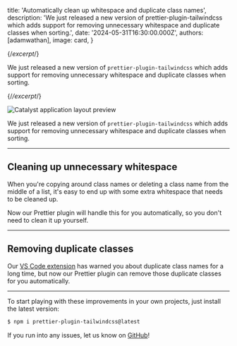 
  title: 'Automatically clean up whitespace and duplicate class names',
  description: 'We just released a new version of prettier-plugin-tailwindcss which adds support for removing unnecessary whitespace and duplicate classes when sorting.',
  date: '2024-05-31T16:30:00.000Z',
  authors: [adamwathan],
  image: card,
}

{/*excerpt*/}

We just released a new version of `prettier-plugin-tailwindcss` which adds support for removing unnecessary whitespace and duplicate classes when sorting.

{/*/excerpt*/}

![Catalyst application layout preview](./card.jpg)

We just released a new version of `prettier-plugin-tailwindcss` which adds support for removing unnecessary whitespace and duplicate classes when sorting.

---

## Cleaning up unnecessary whitespace

When you're copying around class names or deleting a class name from the middle of a list, it's easy to end up with some extra whitespace that needs to be cleaned up.

Now our Prettier plugin will handle this for you automatically, so you don't need to clean it up yourself.

<WhitespaceDemo />

---

## Removing duplicate classes

Our [VS Code extension](https://v3.tailwindcss.com/docs/editor-setup#intelli-sense-for-vs-code) has warned you about duplicate class names for a long time, but now our Prettier plugin can remove those duplicate classes for you automatically.

<DuplicationDemo />

---

To start playing with these improvements in your own projects, just install the latest version:

```sh
$ npm i prettier-plugin-tailwindcss@latest
```

If you run into any issues, let us know on [GitHub](https://github.com/tailwindlabs/prettier-plugin-tailwindcss/)!
